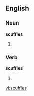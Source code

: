 ==English==

===Noun===
'''scuffles'''

# {{plural of|[[scuffle]]}}

===Verb===
'''scuffles'''

# {{third-person singular of|scuffle}}

[[vi:scuffles]]